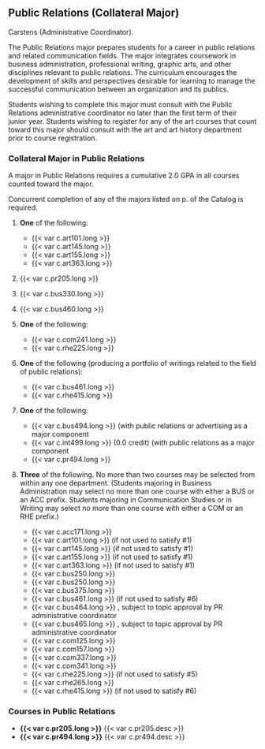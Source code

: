 ## Public Relations (Collateral Major)

Carstens (Administrative Coordinator).
 
The Public Relations major prepares students for a career in public relations and related communication fields. The major integrates coursework in business administration, professional writing, graphic arts, and other disciplines relevant to public relations. The curriculum encourages the development of skills and perspectives desirable for learning to manage the successful communication between an organization and its publics. 

Students wishing to complete this major must consult with the Public Relations administrative coordinator no later than the first term of their junior year. Students wishing to register for any of the art courses that count toward this major should consult with the art and art history department prior to course registration. 

### Collateral Major in Public Relations

A major in Public Relations requires a cumulative 2.0 GPA in all courses counted toward the major.

Concurrent completion of any of the majors listed on p.  of the Catalog is required.  

1. **One** of the following:
	- {{< var c.art101.long >}}
	- {{< var c.art145.long >}}
	- {{< var c.art155.long >}}
	- {{< var c.art363.long >}}

2. {{< var c.pr205.long >}}
 
3. {{< var c.bus330.long >}} 

4. {{< var c.bus460.long >}} 

5. **One** of the following:
	- {{< var c.com241.long >}}
	- {{< var c.rhe225.long >}}

6. **One** of the following (producing a portfolio of writings related to the field of public relations):
	- {{< var c.bus461.long >}}
	- {{< var c.rhe415.long >}}

7. **One** of the following:
	- {{< var c.bus494.long >}} (with public relations or advertising as a major component
	- {{< var c.int499.long >}} (0.0 credit) (with public relations as a major component
	- {{< var c.pr494.long >}} 

8. **Three** of the following. No more than two courses may be selected from within any one department. (Students majoring in Business Administration may select no more than one course with either a BUS or an ACC prefix. Students majoring in Communication Studies or in Writing may select no more than one course with either a COM or an RHE prefix.)
	- {{< var c.acc171.long >}} 
	- {{< var c.art101.long >}} (if not used to satisfy #1)
	- {{< var c.art145.long >}} (if not used to satisfy #1)
	- {{< var c.art155.long >}} (if not used to satisfy #1)
	- {{< var c.art363.long >}} (if not used to satisfy #1)
	- {{< var c.bus250.long >}} 
	- {{< var c.bus250.long >}}
	- {{< var c.bus375.long >}}
	- {{< var c.bus461.long >}} (if not used to satisfy #6)
	- {{< var c.bus464.long >}} , subject to topic approval by PR administrative coordinator
	- {{< var c.bus465.long >}} , subject to topic approval by PR administrative coordinator
	- {{< var c.com125.long >}}
	- {{< var c.com157.long >}}
	- {{< var c.com337.long >}}
	- {{< var c.com341.long >}}
	- {{< var c.rhe225.long >}} (if not used to satisfy #5)
	- {{< var c.rhe265.long >}}
	- {{< var c.rhe415.long >}} (if not used to satisfy #6)

### Courses in Public Relations 
- **{{< var c.pr205.long >}}**
  {{< var c.pr205.desc >}}  
- **{{< var c.pr494.long >}}**
  {{< var c.pr494.desc >}}




